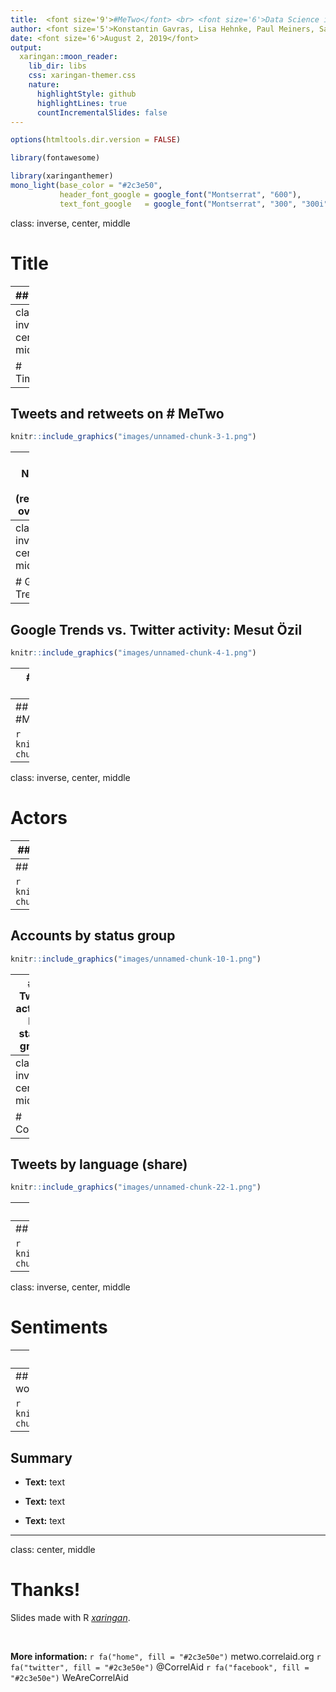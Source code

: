 ```yaml
---
title:  <font size='9'>#MeTwo</font> <br> <font size='6'>Data Science in Digital Environments</font>
author: <font size='5'>Konstantin Gavras, Lisa Hehnke, Paul Meiners, Sandra Meneses, Juan Orduz</font>
date: <font size='6'>August 2, 2019</font>
output:
  xaringan::moon_reader:
    lib_dir: libs
    css: xaringan-themer.css
    nature:
      highlightStyle: github
      highlightLines: true
      countIncrementalSlides: false
---
```


```r
options(htmltools.dir.version = FALSE)
```

```r
library(fontawesome)
```

```r
library(xaringanthemer)
mono_light(base_color = "#2c3e50", 
           header_font_google = google_font("Montserrat", "600"), 
           text_font_google   = google_font("Montserrat", "300", "300i"))
```

class: inverse, center, middle

# Title

---
## Title

.pull-left[
- **Text:** text

- **Text:** text

- **Text:** text
]

.pull-right[
![](images/correlaid-logo.png)
]


---
class: inverse, center, middle

# Timeline

---
## Tweets and retweets on # MeTwo

```r
knitr::include_graphics("images/unnamed-chunk-3-1.png")
```

---
## Number of (re)tweets over time

```r
knitr::include_graphics("images/unnamed-chunk-2-1.png")
```

---
class: inverse, center, middle

# Google Trends

---
## Google Trends vs. Twitter activity: Mesut Özil

```r
knitr::include_graphics("images/unnamed-chunk-4-1.png")
```

---
## Google Trends vs. Twitter activity: Rassismus

```r
knitr::include_graphics("images/unnamed-chunk-5-1.png")
```

---
## Google Trends vs. Twitter activity: #MeTwo

```r
knitr::include_graphics("images/unnamed-chunk-6-1.png")
```

---
class: inverse, center, middle

# Actors

---
## Most active users (number of tweets)

```r
knitr::include_graphics("images/unnamed-chunk-7-1.png")
```

---
## Most favorited users

```r
knitr::include_graphics("images/unnamed-chunk-8-1.png")
```

---
## Accounts by status group

```r
knitr::include_graphics("images/unnamed-chunk-10-1.png")
```

---
## Tweet activity by status group

```r
knitr::include_graphics("images/unnamed-chunk-11-1.png")
```

---
class: inverse, center, middle

# Content

---
## Tweets by language (share)

```r
knitr::include_graphics("images/unnamed-chunk-22-1.png")
```

---
## Associated hashtags

```r
knitr::include_graphics("images/unnamed-chunk-17-1.png")
```

---
## Most common words in tweets

```r
knitr::include_graphics("images/unnamed-chunk-15-1.png")
```

---
class: inverse, center, middle

# Sentiments

---
## Sentiments over time

```r
knitr::include_graphics("images/unnamed-chunk-19-1.png")
```

---
## Most frequent positive and negative words

```r
knitr::include_graphics("images/unnamed-chunk-21-1.png")
```

---
## Summary

- **Text:** text

- **Text:** text

- **Text:** text

---
class: center, middle

# Thanks!

Slides made with R [*xaringan*](https://github.com/yihui/xaringan).

<br>

**More information:** </b>
`r fa("home", fill = "#2c3e50e")` metwo.correlaid.org `r fa("twitter", fill = "#2c3e50e")` @CorrelAid `r fa("facebook", fill = "#2c3e50e")` WeAreCorrelAid